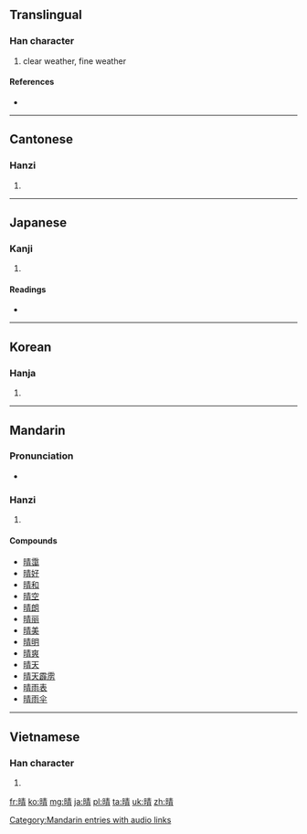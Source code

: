 ==Translingual==

===Han character===
{{Han char|rn=72|rad=日|as=08|sn=12|four=6502<sub>7</sub>|canj=日手一月 (AQMB)|ids=⿰[[日]][[青]]}}

# clear weather, fine weather

====References====
* {{Han ref|kx=0496.390|dkj=13994|dj=0863.100|hdz=21515.070|uh=6674|ud=26228|bh=B4B8|bd=46264}}

----

==Cantonese==

===Hanzi===
{{yue-hanzi|jyut=cing4|y=ching4}}

# {{defn|lang=yue|sort=日08}}

----

==Japanese==

===Kanji===
{{ja-kanji|grade=2|rs=日08}}

# {{defn|lang=ja|sort=日08}}

====Readings====
* {{ja-readings|on={{l|ja|せい}} (sei)|kun={{l|ja|はれる}} (hareru), {{l|ja|はれ}} (hare), {{l|ja|はらす}} (harasu)}}

----

==Korean==

===Hanja===
{{ko-hanja|hangeul=[[청]]|eumhun=|rv=cheong|mr=ch'ŏng|y=cheng}}

# {{defn|lang=ko|sort=日08}}

----

==Mandarin==

===Pronunciation===
* {{audio|zh-qíng.ogg|audio}}

===Hanzi===
{{cmn-hanzi|pin=[[qíng]] ([[qing2]]), [[zhěng]] ([[zheng3]])|wg=ch'ing<sup>2</sup>, cheng<sup>3</sup>}}

# {{defn|lang=cmn|sort=日08}}

====Compounds====
* [[晴霭]]
* [[晴好]]
* [[晴和]]
* [[晴空]]
* [[晴朗]]
* [[晴丽]]
* [[晴美]]
* [[晴明]]
* [[晴爽]]
* [[晴天]]
* [[晴天霹雳]]
* [[晴雨表]]
* [[晴雨伞]]

[[Category:Mandarin entries with audio links]]

----

==Vietnamese==

===Han character===
{{vi-hantu|[[tình]], [[tạnh]], [[tành]], [[thanh]]|rs=日08}}

# {{defn|lang=vi|sort=日08}}

[[fr:晴]]
[[ko:晴]]
[[mg:晴]]
[[ja:晴]]
[[pl:晴]]
[[ta:晴]]
[[uk:晴]]
[[zh:晴]]